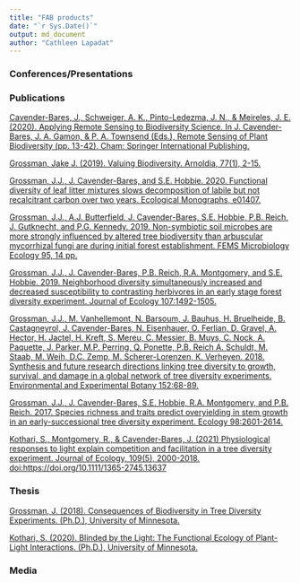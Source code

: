 ---
title: "FAB products"
date: "`r Sys.Date()`"
output: md_document
author: "Cathleen Lapadat"
---

### Conferences/Presentations  


### Publications

[Cavender-Bares, J., Schweiger, A. K., Pinto-Ledezma, J. N., & Meireles, J. E. (2020). Applying Remote Sensing to Biodiversity Science. In J. Cavender-Bares, J. A. Gamon, & P. A. Townsend (Eds.), Remote Sensing of Plant Biodiversity (pp. 13-42). Cham: Springer International Publishing.](https://drive.google.com/file/d/17_tY8laz6E7uiMSFpO8C1HrUahGutx5M/view?usp=sharing)  

[Grossman, Jake J. (2019). Valuing Biodiversity. Arnoldia, 77(1), 2-15.](https://drive.google.com/file/d/1oDfII8_gtureQ0OrGmmoSjQmqe4RpUSv/view?usp=sharing)  

[Grossman, J.J., J. Cavender-Bares, and S.E. Hobbie. 2020. Functional diversity of leaf litter mixtures slows decomposition of labile but not recalcitrant carbon over two years. Ecological Monographs, e01407.](https://drive.google.com/file/d/1yY6vzH46COex-qMI2Sm2xrdcHkIUWaW9/view?usp=sharing)  

[Grossman, J.J., A.J. Butterfield, J. Cavender-Bares, S.E. Hobbie, P.B. Reich, J. Gutknecht, and P.G. Kennedy. 2019. Non-symbiotic soil microbes are more strongly influenced by altered tree biodiversity than arbuscular mycorrhizal fungi are during initial forest establishment. FEMS Microbiology Ecology 95, 14 pp.](https://drive.google.com/file/d/1mUCPdwJpn04lrNauS6FubWSdfE6-XLSk/view?usp=sharing)  

[Grossman, J.J., J. Cavender-Bares, P.B. Reich, R.A. Montgomery, and S.E. Hobbie. 2019. Neighborhood diversity simultaneously increased and decreased susceptibility to contrasting herbivores in an early stage forest diversity experiment. Journal of Ecology 107:1492-1505.](https://drive.google.com/file/d/1IdmEgfJWbIiTPft5ljUF_mCK0lBA9yx0/view?usp=sharing)  

[Grossman, J.J., M. Vanhellemont, N. Barsoum, J. Bauhus, H. Bruelheide, B. Castagneyrol, J. Cavender-Bares, N. Eisenhauer, O. Ferlian, D. Gravel, A. Hector, H. Jactel, H. Kreft, S. Mereu, C. Messier, B. Muys, C. Nock, A. Paquette, J. Parker, M.P. Perring, Q. Ponette, P.B. Reich A. Schuldt, M. Staab, M. Weih, D.C. Zemp, M. Scherer-Lorenzen, K. Verheyen. 2018. Synthesis and future research directions linking tree diversity to growth, survival, and damage in a global network of tree diversity experiments. Environmental and Experimental Botany 152:68-89.](https://drive.google.com/file/d/1hgmKKlv9Q8QBpNqDdywtxg1tmrkjbqGu/view?usp=sharing)  

[Grossman, J.J., J. Cavender-Bares, S.E. Hobbie, R.A. Montgomery, and P.B. Reich. 2017. Species richness and traits predict overyielding in stem growth in an early-successional tree diversity experiment. Ecology 98:2601-2614.](https://drive.google.com/file/d/1lc05jZpB-7ucswD_vF3VdPN69QbKz2eR/view?usp=sharing)  

[Kothari, S., Montgomery, R., & Cavender-Bares, J. (2021) Physiological responses to light explain competition and facilitation in a tree diversity experiment. Journal of Ecology, 109(5), 2000-2018. doi:https://doi.org/10.1111/1365-2745.13637](https://drive.google.com/file/d/1ET5FO1i0xER7o-SdNIlNe2JJqTALURdU/view?usp=sharing)  

### Thesis

[Grossman, J. (2018). Consequences of Biodiversity in Tree Diversity Experiments. (Ph.D.), University of Minnesota.](https://drive.google.com/file/d/1mBlx__Wd0qaK4mcQRUulj3TBeBv9HIeC/view?usp=sharing)  

[Kothari, S. (2020). Blinded by the Light: The Functional Ecology of Plant-Light Interactions. (Ph.D.), University of Minnesota.](https://drive.google.com/file/d/17Kw2rU8ayPb1hjrOCu25IbH-n_Enr8Ei/view?usp=sharing)  

### Media